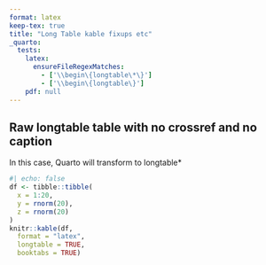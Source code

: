 ```yaml
---
format: latex
keep-tex: true
title: "Long Table kable fixups etc"
_quarto:
  tests:
    latex:
      ensureFileRegexMatches:
        - ['\\begin\{longtable\*\}']
        - ['\\begin\{longtable\}']
    pdf: null
---
```


## Raw longtable table with no crossref and no caption

In this case, Quarto will transform to longtable* 

```r
#| echo: false
df <- tibble::tibble(
  x = 1:20,
  y = rnorm(20),
  z = rnorm(20)
)
knitr::kable(df, 
  format = "latex", 
  longtable = TRUE, 
  booktabs = TRUE)
```

